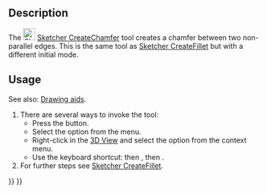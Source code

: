 <languages/>
<translate>

<!--T:1-->
{{Docnav
|[[Sketcher_CreateFillet|Fillet]]
|[[Sketcher_Trimming|Trim]]
|[[Sketcher_Workbench|Sketcher]]
|IconL=Sketcher_CreateFillet.svg
|IconR=Sketcher_Trimming.svg
|IconC=Workbench_Sketcher.svg
}}

<!--T:2-->
{{GuiCommand
|Name=Sketcher CreateChamfer
|MenuLocation=Sketch → Sketcher tools → Create chamfer
|Workbenches=[[Sketcher_Workbench|Sketcher]]
|Shortcut={{KEY|G}} {{KEY|F}} {{KEY|C}}
|Version=1.0
|SeeAlso=[[Sketcher_CreateFillet|Sketcher CreateFillet]]
}}

==Description== <!--T:3-->

<!--T:4-->
The [[Image:Sketcher_CreateChamfer.svg|24px]] [[Sketcher_CreateChamfer|Sketcher CreateChamfer]] tool creates a chamfer between two non-parallel edges. This is the same tool as [[Sketcher_CreateFillet|Sketcher CreateFillet]] but with a different initial mode.

==Usage== <!--T:5-->

<!--T:6-->
See also: [[Sketcher_Workbench#Drawing_aids|Drawing aids]].

<!--T:7-->
# There are several ways to invoke the tool:
#* Press the {{Button|[[Image:Sketcher_CreateChamfer.svg|16px]] [[Sketcher_CreateChamfer|Create chamfer]]}} button.
#* Select the {{MenuCommand|Sketcher → Sketcher tools → [[Image:Sketcher_CreateChamfer.svg|16px]] Create chamfer}} option from the menu.
#* Right-click in the [[3D_view|3D View]] and select the {{MenuCommand|[[Image:Sketcher_CreateChamfer.svg|16px]] Create chamfer}} option from the context menu.
#* Use the keyboard shortcut: {{KEY|G}} then {{KEY|F}}, then {{KEY|C}}.
# For further steps see [[Sketcher_CreateFillet#Usage|Sketcher CreateFillet]].


<!--T:8-->
{{Docnav
|[[Sketcher_CreateFillet|Fillet]]
|[[Sketcher_Trimming|Trim]]
|[[Sketcher_Workbench|Sketcher]]
|IconL=Sketcher_CreateFillet.svg
|IconR=Sketcher_Trimming.svg
|IconC=Workbench_Sketcher.svg
}}

</translate>
{{Sketcher_Tools_navi{{#translation:}}}}
{{Userdocnavi{{#translation:}}}}